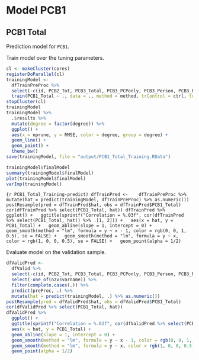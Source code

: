 # Model PCB1


## PCB1 Total

Prediction model for `PCB1`.

Train model over the tuning parameters.

```r
cl <- makeCluster(cores)
registerDoParallel(cl)
trainingModel <-
  dfTrainPreProc %>% 
  select(-c(id, PCB2_Tot, PCB3_Total, PCB3_PCPonly, PCB3_Person, PCB3_Resource) %>% 
  train(PCB1_Total ~ ., data = ., method = method, trControl = ctrl, tuneGrid = grid)
stopCluster(cl)
trainingModel
trainingModel %>% 
  .$results %>% 
  mutate(degree = factor(degree)) %>% 
  ggplot() + 
  aes(x = nprune, y = RMSE, color = degree, group = degree) +
  geom_line() +
  geom_point() +
  theme_bw()
save(trainingModel, file = "output/PCB1_Total_Training.RData")
```

```r
trainingModel$finalModel
summary(trainingModel$finalModel)
plot(trainingModel$finalModel)
varImp(trainingModel)
```

```{r PCB1_Total_Training-predict)
dfTrainPred <- 
  dfTrainPreProc %>% 
  mutate(hat = predict(trainingModel, dfTrainPreProc) %>% as.numeric())
postResample(pred = dfTrainPred$hat, obs = dfTrainPred$PCB1_Total)
cor(dfTrainPred %>% select(PCB1_Total, hat))
dfTrainPred %>% 
  ggplot() +
  ggtitle(sprintf("Correlation = %.03f", cor(dfTrainPred %>% select(PCB1_Total, hat)) %>% .[1, 2])) +
  aes(x = hat, y = PCB1_Total) +
  geom_abline(slope = 1, intercept = 0) +
  geom_smooth(method = "lm", formula = y ~ x - 1, color = rgb(0, 0, 1, 0.5), se = FALSE) +
  geom_smooth(method = "lm", formula = y ~ x, color = rgb(1, 0, 0, 0.5), se = FALSE) +
  geom_point(alpha = 1/2)
```

Evaluate model on the validation sample.

```r
dfValidPred <- 
  dfValid %>% 
  select(-c(id, PCB2_Tot, PCB3_Total, PCB3_PCPonly, PCB3_Person, PCB3_Resource)) %>% 
  select(-one_of(nzv$varname)) %>%
  filter(complete.cases(.)) %>% 
  predict(preProc, .) %>% 
  mutate(hat = predict(trainingModel, .) %>% as.numeric())
postResample(pred = dfValidPred$hat, obs = dfValidPred$PCB1_Total)
cor(dfValidPred %>% select(PCB1_Total, hat))
dfValidPred %>% 
  ggplot() +
  ggtitle(sprintf("Correlation = %.03f", cor(dfValidPred %>% select(PCB1_Total, hat)) %>% .[1, 2])) +
  aes(x = hat, y = PCB1_Total) +
  geom_abline(slope = 1, intercept = 0) +
  geom_smooth(method = "lm", formula = y ~ x - 1, color = rgb(0, 0, 1, 0.5), se = FALSE) +
  geom_smooth(method = "lm", formula = y ~ x, color = rgb(1, 0, 0, 0.5), se = FALSE) +
  geom_point(alpha = 1/2)
```
